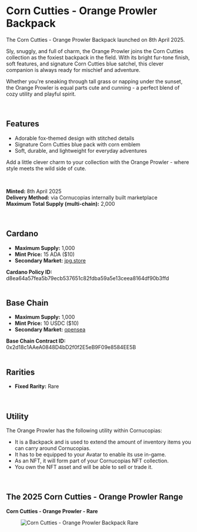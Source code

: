 # Corn Cutties - Orange Prowler Backpack  

The Corn Cutties - Orange Prowler Backpack launched on 8th April 2025.  

Sly, snuggly, and full of charm, the Orange Prowler joins the Corn Cutties collection as the foxiest backpack in the field. With its bright fur-tone finish, soft features, and signature Corn Cutties blue satchel, this clever companion is always ready for mischief and adventure.  

Whether you're sneaking through tall grass or napping under the sunset, the Orange Prowler is equal parts cute and cunning - a perfect blend of cozy utility and playful spirit.  

</br>

## Features  

<ul className="styled-list">
  <li>Adorable fox-themed design with stitched details</li>
  <li>Signature Corn Cutties blue pack with corn emblem</li>
  <li>Soft, durable, and lightweight for everyday adventures</li>
</ul>  

Add a little clever charm to your collection with the Orange Prowler - where style meets the wild side of cute.  

</br>

**Minted:** 8th April 2025  
**Delivery Method:** via Cornucopias internally built marketplace  
**Maximum Total Supply (multi-chain):** 2,000  

</br>

## Cardano  

- **Maximum Supply:** 1,000  
- **Mint Price:** 15 ADA ($10)  
- **Secondary Market:** [jpg.store](https://www.jpg.store/collection/cornucopias-corn-cuties-orange-prowler)  

<div className="note-box success transparent">
  <b>Cardano Policy ID:</b> d8ea64a57fea5b79ecb537651c82fdba59a5e13ceea8164df90b3ffd
</div>  

</br>

## Base Chain  

- **Maximum Supply:** 1,000  
- **Mint Price:** 10 USDC ($10)  
- **Secondary Market:** [opensea](https://opensea.io/collection/cornucopias-corn-cuties-orange-prowler)  

<div className="note-box success transparent">
  <b>Base Chain Contract ID:</b> 0x2d18c1AAeA0848D4bD2f0f2E5eB9F09e8584EE5B
</div>  

</br>

## Rarities  

- **Fixed Rarity:** <span className="rarity-rare">Rare</span>  

</br>

## Utility  

The Orange Prowler has the following utility within Cornucopias:  

<ul className="styled-list">
  <li>It is a Backpack and is used to extend the amount of inventory items you can carry around Cornucopias.</li>
  <li>It has to be equipped to your Avatar to enable its use in-game.</li>
  <li>As an NFT, it will form part of your Cornucopias NFT collection.</li>
  <li>You own the NFT asset and will be able to sell or trade it.</li>
</ul>  

</br>

## The 2025 Corn Cutties - Orange Prowler Range  

**Corn Cutties - Orange Prowler - Rare**  
<figure className="img-center">
  <img src="/images/nfts/packs/corn-cutties/rare3.png" alt="Corn Cutties - Orange Prowler Backpack Rare" />
</figure>  
